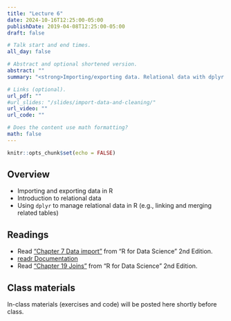 ```yaml
---
title: "Lecture 6"
date: 2024-10-16T12:25:00-05:00
publishDate: 2019-04-08T12:25:00-05:00
draft: false

# Talk start and end times.
all_day: false

# Abstract and optional shortened version.
abstract: ""
summary: "<strong>Importing/exporting data. Relational data with dplyr.</strong>"

# Links (optional).
url_pdf: ""
#url_slides: "/slides/import-data-and-cleaning/"
url_video: ""
url_code: ""

# Does the content use math formatting?
math: false
---
```


```r
knitr::opts_chunk$set(echo = FALSE)
```

<!-- NOTES FOR ME FALL 2024 PLANNING
NEEDS REVIEW: Move to this lecture the materials from current folder called relational-data and related slides linked there, which was lecture 7 this summer 
-->


## Overview

* Importing and exporting data in R
* Introduction to relational data
* Using `dplyr` to manage relational data in R (e.g., linking and merging related tables)


## Readings

* Read ["Chapter 7 Data import"](https://r4ds.hadley.nz/data-import.html) from "R for Data Science" 2nd Edition. 
* [readr Documentation](https://readr.tidyverse.org/index.html)
* Read ["Chapter 19 Joins"](https://r4ds.hadley.nz/joins) from "R for Data Science" 2nd Edition. 


## Class materials

In-class materials (exercises and code) will be posted here shortly before class.

<!--
Run the code below in your console to download today’s materials: `usethis::use_course("css-materials/import-data-and-cleaning")`
-->
